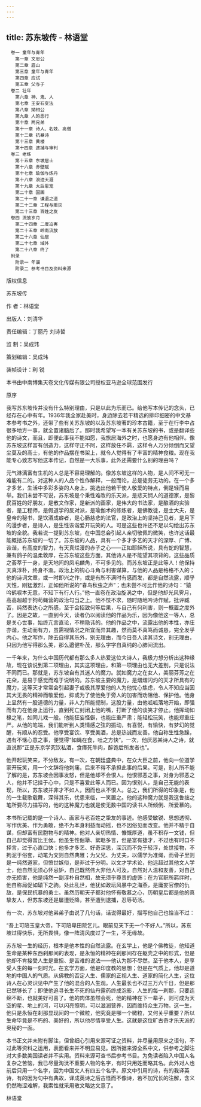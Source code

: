 ```yaml
---
---
---
```

title: 苏东坡传 - 林语堂
---


```
　卷一 童年与青年
　　第一章 文忠公
　　第二章 眉山
　　第三章 童年与青年
　　第四章 应试
　　第五章 父与子
　卷二 壮年
　　第六章 神、鬼、人
　　第七章 王安石变法
　　第八章 拗相公
　　第九章 人的恶行
　　第十章 两兄弟
　　第十一章 诗人、名妓、高僧
　　第十二章 抗暴诗
　　第十三章 黄楼
　　第十四章 逮捕与审判
　卷三 老练
　　第十五章 东坡居士
　　第十六章 赤壁赋
　　第十七章 瑜伽与炼丹
　　第十八章 浪迹天涯
　　第十九章 太后恩宠
　　第二十章 国画
　　第二十一章 谦退之道
　　第二十二章 工程与赈灾
　　第二十三章 百姓之友
　卷四 流放岁月
　　第二十四章 二度迫害
　　第二十五章 岭南流放
　　第二十六章 仙居
　　第二十七章 域外
　　第二十八章 终了
　附录
　　附录一 年谱
　　附录二 参考书目及资料来源
```



版权信息


苏东坡传

作  者：林语堂

出版人：刘清华

责任编辑：丁丽丹 刘诗哲

监  制：吴成玮

策划编辑：吴成玮

装帧设计：利 锐

本书由中南博集天卷文化传媒有限公司授权亚马逊全球范围发行








原序


我写苏东坡传并没有什么特别理由，只是以此为乐而已。给他写本传记的念头，已经存在心中有年。1936年我全家赴美时，身边除去若干精选的排印细密的中文基本参考书之外，还带了些有关苏东坡的以及苏东坡著的珍本古籍，至于在行李中占很多地方一事，就全置诸脑后了。那时我希望写一本有关苏东坡的书，或是翻译些他的诗文，而且，即便此事我不能如愿，我旅居海外之时，也愿身边有他相伴。像苏东坡这样富有创造力，这样守正不阿，这样放任不羁，这样令人万分倾倒而又望尘莫及的高士，有他的作品摆在书架上，就令人觉得有了丰富的精神食粮。现在我能专心致志写他这本传记，自然是一大乐事，此外还需要什么别的理由吗？

元气淋漓富有生机的人总是不容易理解的。像苏东坡这样的人物，是人间不可无一难能有二的。对这种人的人品个性作解释，一般而论，总是徒劳无功的。在一个多才多艺，生活中多彩多姿的人身上，挑选出他若干使人敬爱的特点，倒是轻而易举。我们未尝不可说，苏东坡是个秉性难改的乐天派，是悲天悯人的道德家，是黎民百姓的好朋友，是散文作家，是新派的画家，是伟大的书法家，是酿酒的实验者，是工程师，是假道学的反对派，是瑜伽术的修炼者，是佛教徒，是士大夫，是皇帝的秘书，是饮酒成癖者，是心肠慈悲的法官，是政治上的坚持己见者，是月下的漫步者，是诗人，是生性诙谐爱开玩笑的人。可是这些也许还不足以勾绘出苏东坡的全貌。我若说一提到苏东坡，在中国总会引起人亲切敬佩的微笑，也许这话最能概括苏东坡的一切了。苏东坡的人品，具有一个多才多艺的天才的深厚、广博、诙谐，有高度的智力，有天真烂漫的赤子之心——正如耶稣所说，具有蛇的智慧，兼有鸽子的温柔敦厚，在苏东坡这些方面，其他诗人是不能望其项背的。这些品质之荟萃于一身，是天地间的凤毛麟角，不可多见的。而苏东坡正是此等人！他保持天真淳朴，终身不渝。政治上的钩心斗角与利害谋算，与他的人品是格格不入的；他的诗词文章，或一时即兴之作，或是有所不满时有感而发，都是自然流露，顺乎天性，刚猛激烈，正如他所说的“春鸟秋虫之声”；也未尝不可比作他的诗句：“猿吟鹤唳本无意，不知下有行人行。”他一直卷在政治旋涡之中，但是他却光风霁月，高高超越于狗苟蝇营的政治勾当之上。他不忮不求，随时随地吟诗作赋，批评臧否，纯然表达心之所感，至于会招致何等后果，与自己有何利害，则一概置之度外了。因是之故，一直到今天，读者仍以阅读他的作品为乐，因为像他这一等人，总是关心世事，始终亢言直论，不稍隐讳的。他的作品之中，流露出他的本性，亦庄亦谐，生动而有力，虽需视情况之所宜而异其趣，然而莫不真笃而诚恳，完全发乎内心。他之写作，除去自得其乐外，别无理由，而今日吾人读其诗文，别无理由，只因为他写得那么美，那么遒健朴茂，那么字字自真纯的心肺间流出。

一千年来，为什么中国历代都有那么多人热爱这位大诗人，我极力想分析出这种缘故，现在该说到第二项理由，其实这项理由，和第一项理由也无大差别，只是说法不同而已。那就是，苏东坡自有其迷人的魔力。就如魔力之在女人，美丽芬芳之在花朵，是易于感觉而难于说明的。苏东坡主要的魔力，是熠熠闪灼的天才所具有的魔力，这等天才常常会引起妻子或极其厚爱他的人为他忧心焦虑，令人不知应当因其大无畏的精神而敬爱他，抑或为了使他免于旁人的加害而劝阻他、保护他。他身上显然有一股道德的力量，非人力所能扼制，这股力量，由他呱呱落地开始，即强而有力在他身上运行，直到死亡封闭上他的嘴，打断了他的谈笑才停止。他挥动如椽之笔，如同儿戏一般。他能狂妄怪僻，也能庄重严肃；能轻松玩笑，也能郑重庄严。从他的笔端，我们能听到人类情感之弦的振动，有喜悦，有愉快，有梦幻的觉醒，有顺从的忍受。他享受宴饮、享受美酒，总是热诚而友善。他自称生性急躁，遇有不惬心意之事，便觉得“如蝇在食，吐之方快”。一次，他厌恶某诗人之诗，就直说那“正是东京学究饮私酒，食瘴死牛肉，醉饱后所发者也”。

他开起玩笑来，不分敌友。有一次，在朝廷盛典中，在众大臣之前，他向一位道学家开玩笑，用一个文辞将他刺痛，后来不得不承担此事的后果。可是，别人所不能了解的是，苏东坡会因事发怒，但是他却不会恨人。他恨邪恶之事，对身为邪恶之人，他并不记挂于心中，只是不喜爱此等人而已。因为恨别人，是自己无能的表现，所以，苏东坡并非才不如人，因而也从不恨人。总之，我们所得的印象是，他的一生载歌载舞，深得其乐，忧患来临，一笑置之。他的这种魔力就是我这鲁拙之笔所要尽力描写的，他的这种魔力也就是使无数中国的读书人所倾倒、所爱慕的。

本书所记载的是一个诗人、画家与老百姓之挚友的事迹。他感受敏锐、思想透彻、写作优美、作为勇敢，绝不为本身利益而动摇，也不因俗见而改变。他并不精于自谋，但却富有民胞物与的精神。他对人亲切热情、慷慨厚道，虽不积存一文钱，但自己却觉得富比王侯。他虽生性倔犟、絮聒多言，但是富有捷才，不过也有时口不择言，过于心直口快；他多才多艺、好奇深思，深沉而不免于轻浮，处世接物，不拘泥于俗套，动笔为文则自然典雅；为父兄、为丈夫，以儒学为准绳，而骨子里则是一纯然道家，但愤世嫉俗，是非过于分明。以文才学术论，他远超过其他文人学士，他自然无须心怀忌妒，自己既然伟大非他人可及，自然对人温和友善，对自己亦无损害，他是纯然一副淳朴自然相，故无须乎尊贵的虚饰；在为官职所羁绊时，他自称局促如辕下之驹。处此乱世，他犹如政坛风暴中之海燕，是庸妄官僚的仇敌，是保民抗暴的勇士。虽然历朝天子都对他怀有敬慕之心，历朝皇后都是他的真挚友人，但苏东坡还是屡遭贬降，甚至遭到逮捕，忍辱苟活。

有一次，苏东坡对他弟弟子由说了几句话，话说得最好，描写他自己也恰当不过：

“吾上可陪玉皇大帝，下可陪卑田院乞儿。眼前见天下无一个不好人。”所以，苏东坡过得快乐，无所畏惧，像一阵清风度过了一生，不无缘故。

苏东坡一生的经历，根本是他本性的自然流露。在玄学上，他是个佛教徒，他知道生命是某种东西刹那间的表现，是永恒的精神在刹那间存在躯壳之中的形式，但是他却不肯接受人生是重担、是苦难的说法——他认为那不尽然。至于他本人，是享受人生的每一刻时光。在玄学方面，他是印度教的思想；但是在气质上，他却是道地的中国人的气质。从佛教的否定人生、儒家的正视人生、道家的简化人生，这位诗人在心灵识见中产生了他的混合的人生观。人生最长也不过三万六千日，但是那已然够长了；即使他追寻长生不死的仙丹露药终成泡影，人生的每一刹那，只要连绵不断，也就美好可喜了。他的肉体虽然会死，他的精神在下一辈子，则可成为天空的星、地上的河，可以闪亮照明，可以滋润营养，因而维持众生万物。这一生，他只是永恒在刹那显现间的一个微粒，他究竟是哪一个微粒，又何关乎重要？所以生命毕竟是不朽的、美好的，所以他尽情享受人生。这就是这位旷古奇才乐天派的奥秘的一面。

本书正文并未附有脚注，但曾细心引用来源可证之资料，并尽量用原来之语句，不过此等资料之运用，表面看来并不明显易见。因所据来源全系中文，供参考之脚注对大多数美国读者并不实用。资料来源可查书后参考书目。为免读者陷入中国人名复杂之苦恼，我已尽量淘汰不重要人物的名字，有时只用姓而略其名。此外对人也前后只用一个名字，因为中国文人有四五个名字。原文中引用的诗，有的我译英诗，有的因为句中有典故，译成英诗之后古怪而不像诗，若不加冗长的注解，含义仍然晦涩难解，我索性就采用散文略达文意了。

林语堂